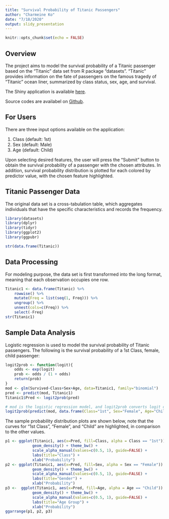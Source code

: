 ```yaml
---
title: "Survival Probability of Titanic Passengers"
author: "Charmeine Ko"
date: "7/18/2020"
output: slidy_presentation
---
```


```r
knitr::opts_chunk$set(echo = FALSE)
```
## Overview
The project aims to model the survival probability of a Titanic passenger based on the "Titanic" data set from R package "datasets". "Titanic" provides information on the fate of passengers on the famous tragedy of "Titanic" ocean liner, summarized by class status, sex, age, and survival. 
  
The Shiny application is available [here](https://lko26.shinyapps.io/DataProducts/). 
  
Source codes are availabel on [Github](https://github.com/shumengk/DataProducts).

## For Users
There are three input options available on the application:  
   
1. Class (default: 1st)  
2. Sex (default: Male)  
3. Age (default: Child)  
  
Upon selecting desired features, the user will press the "Submit" button to obtain the survival probability of a passenger with the chosen attributes. In addition, survival probability distribution is plotted for each colored by predictor value, with the chosen feature highlighted.  

## Titanic Passenger Data
The original data set is a cross-tabulation table, which aggregates individuals that have the specific characteristics and records the frequency.

```r
library(datasets)
library(dplyr)
library(tidyr)
library(ggplot2)
library(ggpubr)
```
```r
str(data.frame(Titanic))
```
## Data Processing
For modeling purpose, the data set is first transformed into the long format, meaning that each observation occupies one row.
```r
Titanic1 <- data.frame(Titanic) %>%
    rowwise() %>%
    mutate(Freq = list(seq(1, Freq))) %>%
    ungroup() %>%
    unnest(cols=c(Freq)) %>%
    select(-Freq)
str(Titanic1)
```
## Sample Data Analysis
Logistic regression is used to model the survival probability of Titanic passengers. The following is the survival probability of a 1st Class, female, child passenger:  
```r
logit2prob <- function(logit){
    odds <- exp(logit)
    prob <- odds / (1 + odds)
    return(prob)
}
mod <- glm(Survived~Class+Sex+Age, data=Titanic1, family="binomial")
pred <- predict(mod, Titanic1)
Titanic1$Pred <- logit2prob(pred)

```
```r
# mod is the logistic regression model, and logit2prob converts logit output to probability
logit2prob(predict(mod, data.frame(Class="1st", Sex="Female", Age="Child")))
```
The sample probability distribution plots are shown below, note that the curves for "1st Class", "Female", and "Child" are highlighted, in comparison to the other values.
```r
p1 <- ggplot(Titanic1, aes(x=Pred, fill=Class, alpha = Class == "1st")) +
            geom_density() + theme_bw() +
            scale_alpha_manual(values=c(0.5, 1), guide=FALSE) + 
            labs(title="Class") +
            xlab("Probability")
p2 <- ggplot(Titanic1, aes(x=Pred, fill=Sex, alpha = Sex == "Female")) +
            geom_density() + theme_bw() +
            scale_alpha_manual(values=c(0.5, 1), guide=FALSE) + 
            labs(title="Gender") +
            xlab("Probability")
p3 <-  ggplot(Titanic1, aes(x=Pred, fill=Age, alpha = Age == "Child")) +
            geom_density() + theme_bw() +
            scale_alpha_manual(values=c(0.5, 1), guide=FALSE) + 
            labs(title="Age Group") +
            xlab("Probability")
ggarrange(p1, p2, p3)
```
